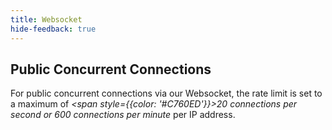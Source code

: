 ```yaml
---
title: Websocket
hide-feedback: true
---
```


## Public Concurrent Connections

For public concurrent connections via our Websocket, the rate limit is set to a maximum of _<span style={{color: '#C760ED'}}>20 connections per second or 600 connections per minute</span>_ per IP address.
